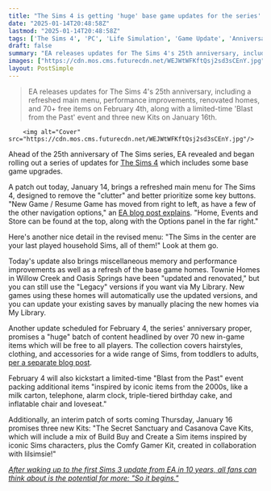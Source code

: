 ```yaml
---
title: "The Sims 4 is getting 'huge' base game updates for the series' 25th anniversary, including a new main menu and over 70 items"
date: "2025-01-14T20:48:58Z"
lastmod: "2025-01-14T20:48:58Z"
tags: ['The Sims 4', 'PC', 'Life Simulation', 'Game Update', 'Anniversary']
draft: false
summary: "EA releases updates for The Sims 4's 25th anniversary, including a refreshed main menu, performance improvements, renovated homes, and 70+ free items on February 4th, along with a limited-time 'Blast from the Past' event and three new Kits on January 16th."
images: ["https://cdn.mos.cms.futurecdn.net/WEJWtWFKftQsj2sd3sCEnY.jpg"]
layout: PostSimple
---
```

> EA releases updates for The Sims 4's 25th anniversary, including a refreshed main menu, performance improvements, renovated homes, and 70+ free items on February 4th, along with a limited-time 'Blast from the Past' event and three new Kits on January 16th.


        <img alt="Cover" src="https://cdn.mos.cms.futurecdn.net/WEJWtWFKftQsj2sd3sCEnY.jpg"/>
        
Ahead of the 25th anniversary of The Sims series, EA revealed and began rolling out a series of updates for [<u>The Sims 4</u>](https://www.gamesradar.com/the-sims-4-guide/) which includes some base game upgrades.

A patch out today, January 14, brings a refreshed main menu for The Sims 4, designed to remove the "clutter" and better prioritize some key buttons. "New Game / Resume Game has moved from right to left, as have a few of the other navigation options," an [EA blog post explains](https://www.ea.com/games/the-sims/the-sims-4/news/update-1-14-2025). "Home, Events and Store can be found at the top, along with the Options panel in the far right."

Here's another nice detail in the revised menu: "The Sims in the center are your last played household Sims, all of them!" Look at them go.

Today's update also brings miscellaneous memory and performance improvements as well as a refresh of the base game homes. Townie Homes in Willow Creek and Oasis Springs have been "updated and renovated," but you can still use the "Legacy" versions if you want via My Library. New games using these homes will automatically use the updated versions, and you can update your existing saves by manually placing the new homes via My Library.

Another update scheduled for February 4, the series' anniversary proper, promises a "huge" batch of content headlined by over 70 new in-game items which will be free to all players. The collection covers hairstyles, clothing, and accessories for a wide range of Sims, from toddlers to adults, [per a separate blog post](https://www.ea.com/games/the-sims/news/behind-the-sims-episode-4).

February 4 will also kickstart a limited-time "Blast from the Past" event packing additional items "inspired by iconic items from the 2000s, like a milk carton, telephone, alarm clock, triple-tiered birthday cake, and inflatable chair and loveseat."

Additionally, an interim patch of sorts coming Thursday, January 16 promises three new Kits: "The Secret Sanctuary and Casanova Cave Kits, which will include a mix of Build Buy and Create a Sim items inspired by iconic Sims characters, plus the Comfy Gamer Kit, created in collaboration with lilsimsie!"

[<u><em>After waking up to the first Sims 3 update from EA in 10 years, all fans can think about is the potential for more: "So it begins."</em></u>](https://www.gamesradar.com/games/the-sims/after-waking-up-to-the-first-sims-3-update-from-ea-in-10-years-all-fans-can-think-about-is-the-potential-for-more-so-it-begins/)
        